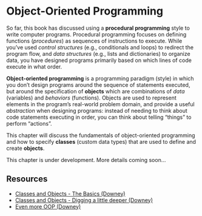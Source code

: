 # Object-Oriented Programming

So far, this book has discussed using a **procedural programming** style to write computer programs. Procedural programming focuses on defining functions (_procedures_) as sequences of instructions to execute. While you've used _control structures_ (e.g., conditionals and loops) to redirect the program flow, and _data structures_ (e.g., lists and dictionaries) to organize data, you have designed programs primarily based on which lines of code execute in what order.

**Object-oriented programming** is a programming paradigm (style) in which you don't design programs around the sequence of statements executed, but around the specification of **objects** which are combinations of _data_ (variables) and _behaviors_ (functions). Objects are used to represent elements in the program's real-world problem domain, and provide a useful _abstraction_ when designing programs: instead of needing to think about code statements executing in order, you can think about telling "things" to perform "actions".

This chapter will discuss the fundamentals of object-oriented programming and how to specify **classes** (custom data types) that are used to define and create **objects**.

<p class="alert alert-default">This chapter is under development. More details coming soon...</p>


## Resources {-}
<div class="list-condensed">
- [Classes and Objects - The Basics (Downey)](http://openbookproject.net/thinkcs/python/english3e/classes_and_objects_I.html)
- [Classes and Objects - Digging a little deeper (Downey)](http://openbookproject.net/thinkcs/python/english3e/classes_and_objects_II.html)
- [Even more OOP (Downey)](http://openbookproject.net/thinkcs/python/english3e/even_more_oop.html)
</div>